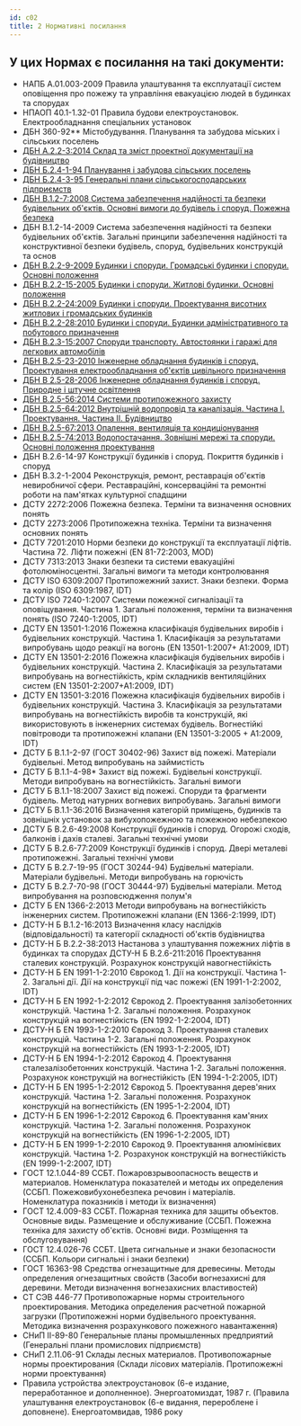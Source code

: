 ```yaml
---
id: c02
title: 2 Нормативні посилання
---
```


## У цих Нормах є посилання на такі документи:
- НАПБ А.01.003-2009 Правила улаштування та експлуатації систем оповіщення про пожежу та управління евакуацією людей в будинках та спорудах
- НПАОП 40.1-1.32-01 Правила будови електроустановок. Електрообладнання спеціальних установок
- ДБН 360-92\*\* Містобудування. Планування та забудова міських і сільських поселень 
- [ДБН А.2.2-3:2014 Склад та зміст проектної документації на будівництво](../../dbn-a-2-2-3/doc/index)
- [ДБН Б.2.4-1-94 Планування і забудова сільських поселень](https://www.minregion.gov.ua/wp-content/uploads/2017/12/26.1.-DBN-B.2.4-1-94.-Planuvannya-i-zabudova-silskih-po.pdf)
- [ДБН Б.2.4-3-95 Генеральні плани сільськогосподарських підприємств](https://www.minregion.gov.ua/wp-content/uploads/2017/12/27.1.-DBN-B.2.4-3-95.-Generalni-plani-silskogospodars.pdf)
- [ДБН В.1.2-7:2008 Система забезпечення надійності та безпеки будівельних об'єктів. Основні вимоги до будівель і споруд. Пожежна безпека](https://www.minregion.gov.ua/wp-content/uploads/2017/12/27.1.-DBN-B.2.4-3-95.-Generalni-plani-silskogospodars.pdf)
- ДБН В.1.2-14-2009 Система забезпечення надійності та безпеки будівельних об'єктів. Загальні принципи забезпечення надійності та конструктивної безпеки будівель, споруд, будівельних конструкцій та основ
- [ДБН В.2.2-9-2009 Будинки і споруди. Громадські будинки і споруди. Основні положення](https://www.minregion.gov.ua/wp-content/uploads/2019/03/V229-2018.pdf)
- [ДБН В.2.2-15-2005 Будинки і споруди. Житлові будинки. Основні положення](https://www.minregion.gov.ua/wp-content/uploads/2019/08/IB_8-19.pdf)
- [ДБН В.2.2-24:2009 Будинки і споруди. Проектування висотних житлових і громадських будинків](https://www.minregion.gov.ua/wp-content/uploads/2019/10/V2241-2019.pdf) 
- [ДБН В.2.2-28:2010 Будинки і споруди. Будинки адміністративного та побутового призначення](https://www.minregion.gov.ua/wp-content/uploads/2017/12/73.1.-DBN-V.2.2-282010.-Budinki-i-sporudi.-Budinki-admi.pdf) 
- [ДБН В.2.3-15:2007 Споруди транспорту. Автостоянки і гаражі для легкових автомобілів](https://www.minregion.gov.ua/wp-content/uploads/2017/12/79.1.-DBN-V.2.3-152007.-Sporudi-transportu.-Avtostoyanki.pdf)
- [ДБН В.2.5-23-2010 Інженерне обладнання будинків і споруд. Проектування електрообладнання об'єктів цивільного призначення](https://www.minregion.gov.ua/wp-content/uploads/2017/12/92.1.-DBN-V.2.5-232010.-Inzhenerne-obladnannya-budinkiv-i.pdf)
- [ДБН В 2.5-28-2006 Інженерне обладнання будинків і споруд. Природне і штучне освітлення](https://www.minregion.gov.ua/wp-content/uploads/2018/12/V2528-1.pdf) 
- [ДБН В.2.5-56:2014 Системи протипожежного захисту](https://www.minregion.gov.ua/wp-content/uploads/2017/12/98.1.-DBN-V.2.5-562014.-Sistemi-protipozhezhnogo-zahistu.pdf)
- [ДБН В.2.5-64:2012 Внутрішній водопровід та каналізація. Частина І. Проектування. Частина ІІ. Будівництво](https://www.minregion.gov.ua/wp-content/uploads/2017/12/99.1.-DBN-V.2.5-642012.-Vnutrishniy-vodoprovid-ta-kanali.pdf)
- [ДБН В.2.5-67:2013 Опалення, вентиляція та кондиціонування](https://www.minregion.gov.ua/wp-content/uploads/2017/12/100.1.-DBN-V.2.5-672013.-Opalennya-ventilyatsiya-ta-konditsi.pdf)
- [ДБН В.2.5-74:2013 Водопостачання. Зовнішні мережі та споруди. Основні положення проектування](https://www.minregion.gov.ua/wp-content/uploads/2017/12/101.1.-DBN-V.2.5-742013.-Vodopostachannya.-Zovnishni-merezhi.pdf)
- ДБН В.2.6-14-97 Конструкції будинків i споруд. Покриття будинків i споруд
- ДБН В.3.2-1-2004 Реконструкція, ремонт, реставрація об'єктів невиробничої сфери. Реставраційні, консерваційні та ремонтні роботи на пам'ятках культурної спадщини
- ДСТУ 2272:2006 Пожежна безпека. Терміни та визначення основних понять 
- ДСТУ 2273:2006 Протипожежна техніка. Терміни та визначення основних понять
- ДСТУ 7201:2010 Норми безпеки до конструкції та експлуатації ліфтів. Частина 72. Ліфти пожежні (EN 81-72:2003, MOD)
- ДСТУ 7313:2013 Знаки безпеки та системи евакуаційні фотолюміносцентні. Загальні вимоги та методи контролювання
- ДСТУ ISO 6309:2007 Протипожежний захист. Знаки безпеки. Форма та колір (ІSO 6309:1987, ІDT)
- ДСТУ ISO 7240-1:2007 Системи пожежної сигналізації та оповіщування. Частина 1. Загальні положення, терміни та визначення понять (ISO 7240-1:2005, ІDТ)
- ДСТУ EN 13501-1:2016 Пожежна класифікація будівельних виробів і будівельних конструкцій. Частина 1. Класифікація за результатами випробувань щодо реакції на вогонь (EN 13501-1:2007+ А1:2009, IDT)
- ДСТУ EN 13501-2:2016 Пожежна класифікація будівельних виробів і будівельних конструкцій. Частина 2. Класифікація за результатами випробувань на вогнестійкість, крім складників вентиляційних систем (EN 13501-2:2007+A1:2009, IDT)
- ДСТУ EN 13501-3:2016 Пожежна класифікація будівельних виробів і будівельних конструкцій. Частина 3. Класифікація за результатами випробувань на вогнестійкість виробів та конструкцій, які використовують в інженерних системах будівель. Вогнестійкі повітроводи та протипожежні клапани (EN 13501-3:2005 + A1:2009, IDT)
- ДСТУ Б В.1.1-2-97 (ГОСТ 30402-96) Захист від пожежі. Матеріали будівельні. Метод випробувань на займистість
- ДСТУ Б В.1.1-4-98\* Захист від пожежі. Будівельні конструкції. Методи випробувань на вогнестійкість. Загальні вимоги
- ДСТУ Б В.1.1-18:2007 Захист від пожежі. Споруди та фрагменти будівель. Метод натурних вогневих випробувань. Загальні вимоги
- ДСТУ Б В.1.1-36:2016 Визначення категорій приміщень, будинків та зовнішніх установок за вибухопожежною та пожежною небезпекою
- ДСТУ Б В.2.6-49:2008 Конструкції будинків і споруд. Огорожі сходів, балконів і дахів сталеві. Загальні технічні умови
- ДСТУ Б В.2.6-77:2009 Конструкції будинків і споруд. Двері металеві протипожежні. Загальні технічні умови
- ДСТУ Б В.2.7-19-95 (ГОСТ 30244-94) Будівельні матеріали. Матеріали будівельні. Методи випробувань на горючість
- ДСТУ Б В.2.7-70-98 (ГОСТ 30444-97) Будівельні матеріали. Метод випробування на розповсюдження полум'я
- ДСТУ Б EN 1366-2:2013 Методи випробувань на вогнестійкість інженерних систем. Протипожежні клапани (EN 1366-2:1999, IDT)
- ДСТУ-Н Б В.1.2-16:2013 Визначення класу наслідків (відповідальності) та категорії складності об'єктів будівництва
- ДСТУ-Н Б В.2.2-38:2013 Настанова з улаштування пожежних ліфтів в будинках та спорудах ДСТУ-Н Б В.2.6-211:2016 Проектування сталевих конструкцій. Розрахунок конструкцій навогнестійкість
- ДСТУ-Н Б EN 1991-1-2:2010 Єврокод 1. Дії на конструкції. Частина 1-2. Загальні дії. Дії на конструкції під час пожежі (EN 1991-1-2:2002, IDT)
- ДСТУ-Н Б EN 1992-1-2:2012 Єврокод 2. Проектування залізобетонних конструкцій. Частина 1-2. Загальні положення. Розрахунок конструкцій на вогнестійкість (EN 1992-1-2:2004, IDT)
- ДСТУ-Н Б EN 1993-1-2:2010 Єврокод 3. Проектування сталевих конструкцій.  Частина 1-2. Загальні положення. Розрахунок конструкцій на вогнестійкість (EN 1993-1-2:2005, IDT)
- ДСТУ-Н Б EN 1994-1-2:2012 Єврокод 4. Проектування сталезалізобетонних конструкцій. Частина 1-2. Загальні положення. Розрахунок конструкцій на вогнестійкість (EN 1994-1-2:2005, IDT)
- ДСТУ-Н Б EN 1995-1-2:2012 Єврокод 5. Проектування дерев'яних конструкцій. Частина 1-2. Загальні положення. Розрахунок конструкцій на вогнестійкість (EN 1995-1-2:2004, IDT)
- ДСТУ-Н Б EN 1996-1-2:2012 Єврокод 6. Проектування кам'яних конструкцій. Частина 1-2. Загальні положення. Розрахунок конструкцій на вогнестійкість (EN 1996-1-2:2005, IDT)
- ДСТУ-Н Б EN 1999-1-2:2010 Єврокод 9. Проектування алюмінієвих конструкцій. Частина 1-2. Розрахунок конструкцій на вогнестійкість (EN 1999-1-2:2007, IDT)
- ГОСТ 12.1.044-89 ССБТ. Пожаровзрывоопасность веществ и материалов. Номенклатура показателей и методы их определения (ССБП. Пожежовибухонебезпека речовин і матеріалів. Номенклатура показників і методи їх визначення)
- ГОСТ 12.4.009-83 ССБТ. Пожарная техника для защиты объектов. Основные виды. Размещение и обслуживание (ССБП. Пожежна техніка для захисту об'єктів. Основні види. Розміщення та обслуговування)
- ГОСТ 12.4.026-76 ССБТ. Цвета сигнальные и знаки безопасности (ССБП. Кольори сигнальні і знаки безпеки)
- ГОСТ 16363-98 Средства огнезащитные для древесины. Методы определения огнезащитных свойств (Засоби вогнезахисні для деревини. Методи визначення вогнезахисних властивостей)
- СТ СЭВ 446-77 Противопожарные нормы строительного проектирования. Методика определения расчетной пожарной загрузки (Протипожежні норми будівельного проектування. Методика визначення розрахункового пожежного навантаження)
- СНиП ІІ-89-80 Генеральные планы промышленных предприятий (Генеральні плани промислових підприємств)
- СНиП 2.11.06-91 Склады лесных материалов. Противопожарные нормы проектирования (Склади лісових матеріалів. Протипожежні норми проектування)
- Правила устройства электроустановок (6-е издание, переработанное и дополненное). Энергоатомиздат, 1987 г. (Правила улаштування електроустановок (6-е видання, перероблене і доповнене). Енергоатомвидав, 1986 року
